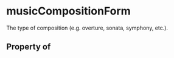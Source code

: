  

# musicCompositionForm

The type of composition (e.g. overture, sonata, symphony, etc.).

## Property of



